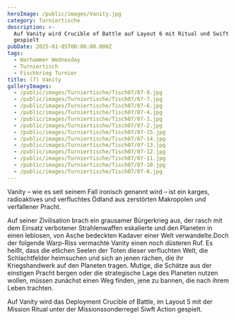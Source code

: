 ```yaml
---
heroImage: /public/images/Vanity.jpg
category: Turniertische
description: >-
  Auf Vanity wird Crucible of Battle auf Layout 6 mit Ritual und Swift Action
  gespielt
pubDate: 2025-01-05T00:00:00.000Z
tags:
  - Warhammer Wednesday
  - Turniertisch
  - Fischkrieg Turnier
title: (7) Vanity
galleryImages:
  - /public/images/Turniertische/Tisch07/07-9.jpg
  - /public/images/Turniertische/Tisch07/07-7.jpg
  - /public/images/Turniertische/Tisch07/07-6.jpg
  - /public/images/Turniertische/Tisch07/07-4.jpg
  - /public/images/Turniertische/Tisch07/07-3.jpg
  - /public/images/Turniertische/Tisch07/07-2.jpg
  - /public/images/Turniertische/Tisch07/07-15.jpg
  - /public/images/Turniertische/Tisch07/07-14.jpg
  - /public/images/Turniertische/Tisch07/07-13.jpg
  - /public/images/Turniertische/Tisch07/07-12.jpg
  - /public/images/Turniertische/Tisch07/07-11.jpg
  - /public/images/Turniertische/Tisch07/07-10.jpg
  - /public/images/Turniertische/Tisch07/07-8.jpg
---
```


Vanity – wie es seit seinem Fall ironisch genannt wird – ist ein karges, radioaktives und verfluchtes Ödland aus zerstörten Makropolen und verfallener Pracht.

Auf seiner Zivilisation brach ein grausamer Bürgerkrieg aus, der rasch mit dem Einsatz verbotener Strahlenwaffen eskalierte und den Planeten in einen leblosen, von Asche bedeckten Kadaver einer Welt verwandelte.Doch der folgende Warp-Riss vermachte Vanity einen noch düsteren Ruf. Es heißt, dass die etlichen Seelen der Toten dieser verfluchten Welt, die Schlachtfelder heimsuchen und sich an jenen rächen, die ihr Kriegshandwerk auf den Planeten tragen. Mutige, die Schätze aus der einstigen Pracht bergen oder die strategische Lage des Planeten nutzen wollen, müssen zunächst einen Weg finden, jene zu bannen, die nach ihrem Leben trachten. 

Auf Vanity wird das Deployment Crucible of Battle, im Layout 5 mit der Mission Ritual unter der Missionssonderregel Siwft Action gespielt. 
